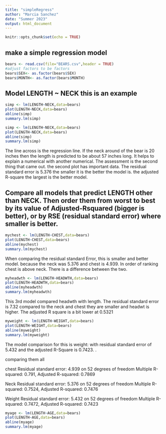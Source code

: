 ```yaml
---
title: "simpleRegress"
author: "Marcia Sanchez"
date: "Summer 2023"
output: html_document
---
```


```r
knitr::opts_chunk$set(echo = TRUE)
```

## make a simple regression model

```r
bears <- read.csv(file="BEARS.csv",header = TRUE)
#adjust factors to be factors
bears$SEX<- as.factor(bears$SEX)
bears$MONTH<- as.factor(bears$MONTH)
```

## Model LENGTH ~ NECK  this is an example  

```r
simp <- lm(LENGTH~NECK,data=bears)
plot(LENGTH~NECK,data=bears)
abline(simp)
summary.lm(simp)
```


```r
simp <- lm(LENGTH~NECK,data=bears)
plot(LENGTH~NECK,data=bears)
abline(simp)
summary.lm(simp)
```


The line across is the regression line. If the neck around of the bear is 20 inches then the length is predicted to be about 57 inches long. It helps to explain a numerical with another numerical. The assessment is the second thing that came out. the second plot has important data. The residual standard error is 5.376 the smaller it is the better the model is. the adjusted R-square the largest is the better model.

## Compare all models that predict LENGTH other than NECK. Then order them from worst to best by its value of Adjusted-Rsquared (bigger is better), or by RSE (residual standard error) where smaller is better. 


```r
mychest <- lm(LENGTH~CHEST,data=bears)
plot(LENGTH~CHEST,data=bears)
abline(mychest)
summary.lm(mychest)
```

When comparing the residual standard Error, this is smaller and better model. because the neck was 5.376 and chest is 4.939. In order of ranking  chest is above neck. There is a difference between the two. 



```r
myheadwth <- lm(LENGTH~HEADWTH,data=bears)
plot(LENGTH~HEADWTH,data=bears)
abline(myheadwth)
summary.lm(myheadwth)
```
This 3rd model compared headwth with length. The residual standard error is 7.32 compared to the neck and chest they are smaller and headwt is higher. The adjusted R square is a bit lower at 0.5321

```r
myweight <- lm(LENGTH~WEIGHT,data=bears)
plot(LENGTH~WEIGHT,data=bears)
abline(myweight)
summary.lm(myweight)
```

The model comparison for this is weight: with residual standard error of 5.432 and the adjusted R-Square is 0.7423. .

comparing them all 


chest
Residual standard error: 4.939 on 52 degrees of freedom
Multiple R-squared:  0.791,	Adjusted R-squared:  0.7869 

Neck
Residual standard error: 5.376 on 52 degrees of freedom
Multiple R-squared:  0.7524,	Adjusted R-squared:  0.7476

Weight
Residual standard error: 5.432 on 52 degrees of freedom
Multiple R-squared:  0.7472,	Adjusted R-squared:  0.7423 


```r
myage <- lm(LENGTH~AGE,data=bears)
plot(LENGTH~AGE,data=bears)
abline(myage)
summary.lm(myage)
```







